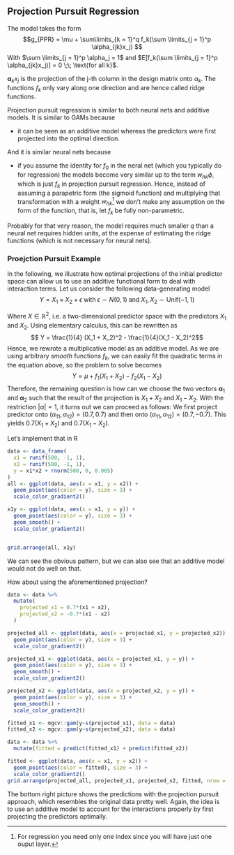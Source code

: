 ## Projection Pursuit Regression 
The model takes the form 
$$g_{PPR} = \mu + \sum\limits_{k = 1}^q f_k(\sum \limits_{j = 1}^p
\alpha_{jk}x_j) $$ 
With $\sum \limits_{j = 1}^p \alpha_j = 1$ and
$E[f_k(\sum \limits_{j = 1}^p \alpha_{jk}x_j)] = 0 \;\; \text{for all k}$. 

$\mathbf{\alpha}_k x_j$ is the projection of the j-th column in the design 
matrix onto $\alpha_k$. The functions $f_k$ only
vary along one direction and are hence called ridge functions. 

Projection pursuit regression is similar to both neural nets and additive
models. It is similar to GAMs because

* it can be seen as an additive model whereas the predictors were first 
  projected into the optimal direction.

And it is similar neural nets because

* if you assume the identity for $f_0$ in the neral net (which you typically do 
  for regression) the models become very similar up to the term $w_{hk} \phi$,
  which is just $f_k$ in projection pursuit regression. Hence, instead of 
  assuming a parapetric form (the sigmoid function) and multiplying that 
  transformation with a weight $w_{hk}$^[For regression you need only one 
  index since you will have just one ouput layer.] we don't make any assumption
  on the form of the function, that is, let $f_k$ be fully non-parametric.

Probably for that very reason, the model requires much smaller $q$ than a neural
net requires hidden units, at the expense of estimating the ridge functions 
(which is not necessary for neural nets).

### Proejction Pursuit Example
In the following, we illustrate how optimal projections of the initial predictor
space can allow us to use an additive functional form to deal with 
interaction terms. Let us consider the following data-generating model 
$$ Y = X_1 \times X_2 + \epsilon \; \text{with} \;\epsilon \sim N(0, 1) \; \text{and}\; X_1, X_2 \sim \text{Unif}(-1,1)$$

Where $X \in \mathbb{R}^2$, i.e. a two-dimensional predictor space with the 
predictors $X_1$ and $X_2$. Using elementary calculus, this can be rewritten as
$$ Y = \frac{1}{4} (X_1 + X_2)^2  - \frac{1}{4}(X_1 - X_2)^2$$
Hence, we rewrote a multiplicative model as an additive model. As we are using 
arbitrary *smooth* functions $f_k$, we can easily fit the quadratic terms in the 
equation above, so the problem to solve becomes
$$Y = \mu + f_1(X_1 + X_2) - f_2(X_1 - X_2)$$
Therefore, the remaining question is how can we choose the two vectors
$\mathbf{\alpha}_1$ and $\mathbf{\alpha}_2$ such that the result of the projection
is $X_1 + X_2 \;\text{and}\;X_1 - X_2$.
With the restriction $|\alpha| = 1$, it turns out we can proceed as follows:
We first project predictor onto $(\alpha_{11}, \alpha_{12}) = (0.7, 0.7)$
and then onto $(\alpha_{11}, \alpha_{12}) = (0.7, -0.7)$. This
yields $0.7(X_1 + X_2)$ and $0.7(X_1 - X_2)$.

Let's implement that in R
```r
data <- data_frame(
  x1 = runif(500, -1, 1),
  x2 = runif(500, -1, 1),
  y = x1*x2 + rnorm(500, 0, 0.005)
)
all <- ggplot(data, aes(x = x1, y = x2)) + 
  geom_point(aes(color = y), size = 3) + 
  scale_color_gradient2()
```

```r
x1y <- ggplot(data, aes(x = x1, y = y)) + 
  geom_point(aes(color = y), size = 3) + 
  geom_smooth() + 
  scale_color_gradient2()


grid.arrange(all, x1y)
```
We can see the obvious pattern, but we can also see that an additive model would 
not do well on that.

How about using the aforementioned projection?

```r
data <- data %>%
  mutate(
    projected_x1 = 0.7*(x1 + x2),
    projected_x2 = -0.7*(x1 - x2)
  )

projected_all <- ggplot(data, aes(x = projected_x1, y = projected_x2)) + 
  geom_point(aes(color = y), size = 3) + 
  scale_color_gradient2()

projected_x1 <- ggplot(data, aes(x = projected_x1, y = y)) + 
  geom_point(aes(color = y), size = 3) + 
  geom_smooth() + 
  scale_color_gradient2()

projected_x2 <- ggplot(data, aes(x = projected_x2, y = y)) + 
  geom_point(aes(color = y), size = 3) + 
  geom_smooth() + 
  scale_color_gradient2()

fitted_x1 <- mgcv::gam(y~s(projected_x1), data = data)
fitted_x2 <- mgcv::gam(y~s(projected_x2), data = data)

data <- data %>%
  mutate(fitted = predict(fitted_x1) + predict(fitted_x2))

fitted <- ggplot(data, aes(x = x1, y = x2)) + 
  geom_point(aes(color = fitted), size = 3) + 
  scale_color_gradient2()
grid.arrange(projected_all, projected_x1, projected_x2, fitted, nrow = 2)
```

The bottom right picture shows the predictions with the projection pursuit approach, 
which resembles the original data pretty well. Again, the idea is to use an
additive model to account for the interactions properly by first projecting the 
predictors optimally.
